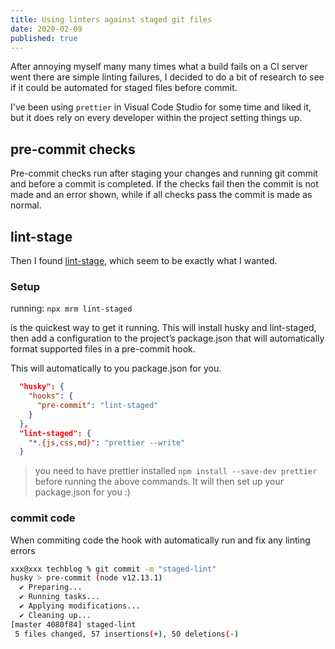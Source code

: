 ```yaml
---
title: Using linters against staged git files
date: 2020-02-09
published: true
---
```


After annoying myself many many times what a build fails on a CI server went there are simple linting failures, I decided to do a bit of research to see if it could be automated for staged files before commit.

I've been using `prettier` in Visual Code Studio for some time and liked it, but it does rely on every developer within the project setting things up.

## pre-commit checks

Pre-commit checks run after staging your changes and running git commit and before a commit is completed. If the checks fail then the commit is not made and an error shown, while if all checks pass the commit is made as normal.

## lint-stage

Then I found [lint-stage](https://github.com/okonet/lint-staged), which seem to be exactly what I wanted.

### Setup

running:
`npx mrm lint-staged`

is the quickest way to get it running. This will install husky and lint-staged, then add a configuration to the project’s package.json that will automatically format supported files in a pre-commit hook.

This will automatically to you package.json for you.

```json
  "husky": {
    "hooks": {
      "pre-commit": "lint-staged"
    }
  },
  "lint-staged": {
    "*.{js,css,md}": "prettier --write"
  }
```

> you need to have prettier installed `npm install --save-dev prettier` before running the above commands. It will then set up your package.json for you :)

### commit code

When commiting code the hook with automatically run and fix any linting errors

```sh
xxx@xxx techblog % git commit -m "staged-lint"
husky > pre-commit (node v12.13.1)
  ✔ Preparing...
  ✔ Running tasks...
  ✔ Applying modifications...
  ✔ Cleaning up...
[master 4080f84] staged-lint
 5 files changed, 57 insertions(+), 50 deletions(-)
```
